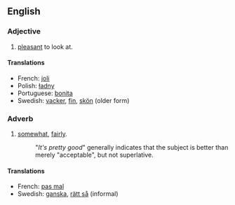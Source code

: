 ==English==

===Adjective===

# [[pleasant]] to look at.

====Translations====
*French: [[joli]]
*Polish: [[ładny]]
*Portuguese: [[bonita]]
*Swedish: [[vacker]], [[fin]], [[skön]] (older form)

===Adverb===

# [[somewhat]], [[fairly]].
#: "''It's pretty good''" generally indicates that the subject is better than merely "acceptable", but not superlative.

====Translations====
*French: [[pas mal]]
*Swedish: [[ganska]], [[rätt så]] (informal)